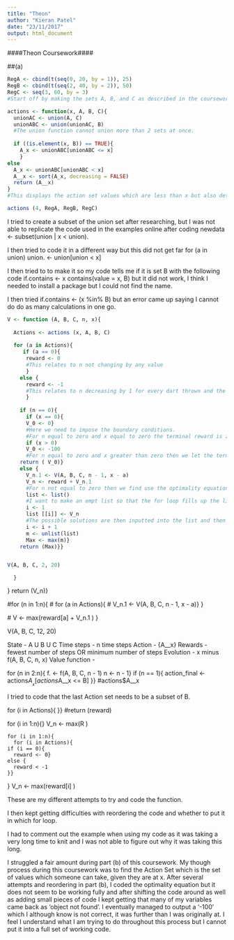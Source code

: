 ```yaml
---
title: "Theon"
author: "Kieran Patel"
date: "23/11/2017"
output: html_document
---
```



####Theon Coursework####


##(a)
```r
RegA <- cbind(t(seq(0, 20, by = 1)), 25)
RegB <- cbind(t(seq(2, 40, by = 2)), 50)
RegC <- seq(3, 60, by = 3)
#Start off by making the sets A, B, and C as described in the coursework

actions <- function(x, A, B, C){
  unionAC <- union(A, C)
  unionABC <- union(unionAC, B)
  #The union function cannot union more than 2 sets at once.
  
  if ((is.element(x, B)) == TRUE){
    A_x <- unionABC[unionABC <= x]
    }
else
  A_x <- unionABC[unionABC < x]
  A__x <- sort(A_x, decreasing = FALSE)
  return (A__x)
}
#This displays the action set values which are less than x but also determines whether to include the value of x if x is a subset of set B.

actions (4, RegA, RegB, RegC)
```

I tried to create a subset of the union set after researching, but I was not able to replicate the code used in the examples online after coding   newdata <- subset(union | x < union).

I then tried to code it in a different way but this did not get far   for (a in union)
    union. <- union[union < x]

I then tried to to make it so my code tells me if it is set B with the following code   if.contains <- x contains(value = x, B)
but it did not work, I think I needed to install a package but I could not find the name.

I then tried     if.contains <- (x %in% B) but an error came up saying I cannot do do as many calculations in one go.

```r
V <- function (A, B, C, n, x){
  
  Actions <- actions (x, A, B, C)
  
  for (a in Actions){
     if (a == 0){
      reward <- 0
      #This relates to n not changing by any value
      }
    else {
      reward <- -1
      #This relates to n decreasing by 1 for every dart thrown and the sum of the rewards will denote how may optimal takes it will tak to reach the score.
      }
    
    if (n == 0){
      if (x == 0){
      V_0 <- 0}
      #Here we need to impose the boundary conditions.
      #For n equal to zero and x equal to zero the terminal reward is zero.
      if (x > 0)
      V_0 <- -100
      #For n equal to zero and x greater than zero then we let the terminal reward be negative 100 as this makes it easier when we are finding the maximum number of takes needed to reach the score x. This value is an arbitrarily large number so that it is not considereed with the number of darts taken.
    return ( V_0)}
    else {
      V_n.1 <- V(A, B, C, n - 1, x - a)
      V_n <- reward + V_n.1
      #For n not equal to zero then we find use the optimality equation as shown in the notes.
      list <- list()
      #I want to make an empt list so that the for loop fills up the list
      i <- 1
      list [[i]] <- V_n
      #The possible solutions are then inputted into the list and then unlisted and then the maximum is being found.
      i <- i + 1
      m <- unlist(list)
      Max <- max(m)}
    return (Max)}}


V(A, B, C, 2, 20)
```
      
      
      }
  }
  return (V_n)}
  
  #for (n in 1:n){
   # for (a in Actions){
   #   V_n.1 <- V(A, B, C, n - 1, x - a)} }
    
   # V <- max(reward[a] + V_n.1 ) }

  

V(A, B, C, 12, 20)


State - A U B U C
Time steps - n time steps
Action - {A__x}
Rewards - fewest number of steps OR minimum number of steps
Evolution - x minus f(A, B, C, n, x)
Value function - 


 for (n in 2:n){
    f. <- f(A, B, C, n - 1)
    n <- n - 1}
  if (n == 1){
    action_final <- actions$A__x[actions$A__x <= B] 
  }}
  #actions$A__x
  
  I tried to code that the last Action set needs to be a subset of B.
  
  
   for (i in Actions){
      }}
    #return (reward)
  
  for (i in 1:n){}
  V_n <- max(R ) 


    for (i in 1:n){
      for (i in Actions){
    if (i == 0){
      reward <- 0}
    else {
      reward < -1
    }}
  }
  V_n <- max(reward[i] ) 
  
  These are my different attempts to try and code the function.
  
  I then kept getting difficulties with reordering the code and whether to put it in which for loop.


I had to comment out the example when using my code as it was taking a very long time to knit and I was not able to figure out why it was taking this long.

I struggled a fair amount during part (b) of this coursework. My though process during this coursework was to find the Action Set which is the set of values which someone can take, given they are at x. After several attempts and reordering in part (b), I coded the optimality equation but it does not seem to be working fully and after shifting the code around as well as adding small pieces of code I kept getting that many of my variables came back as 'object not found'. I eventually managed to output a '-100' which I although know is not correct, it was further than I was originally at. I feel I understand what I am trying to do throughout this process but I cannot put it into a full set of working code.
